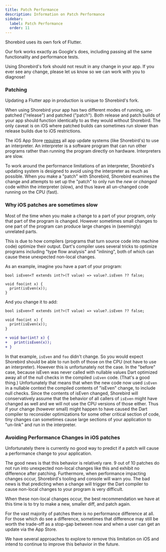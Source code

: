 ```yaml
---
title: Patch Performance
description: Information on Patch Performance
sidebar:
  label: Patch Performance
  order: 11
---
```


Shorebird uses its own fork of Flutter.

Our fork works exactly as Google's does, including passing all the same
functionality and performance tests.

Using Shorebird's fork should not result in any change in your app. If you ever
see any change, please let us know so we can work with you to diagnose!

### Patching

Updating a Flutter app in production is unique to Shorebird's fork.

When using Shorebird your app has two different modes of running, un-patched
("release") and patched ("patch"). Both release and patch builds of your app
should function identically to as they would without Shorebird. The only caveat
is on iOS where patched builds can sometimes run slower than release builds due
to iOS restrictions.

The iOS App Store
[requires](https://docs.shorebird.dev/faq/#does-shorebird-comply-with-app-store-guidelines)
all app update systems (like Shorebird's) to use an interpreter. An interpreter
is a software program that can run other programs rather than running the
program directly on hardware. Interpreters are slow.

To work around the performance limitations of an interpreter, Shorebird's
updating system is designed to avoid using the interpreter as much as possible.
When you make a "patch" with Shorebird, Shorebird examines the change and
attempts to set up the "patch" to only run the _new_ or _changed_ code within
the interpreter (slow), and thus leave all un-changed code running on the CPU
(fast).

### Why iOS patches are sometimes slow

Most of the time when you make a change to a part of your program, only that
part of the program is changed. However sometimes small changes to one part of
the program can produce large changes in (seemingly) unrelated parts.

This is due to how compilers (programs that turn source code into machine code)
optimize their output. Dart's compiler uses several tricks to optimize programs
including "type flow analysis" and "inlining", both of which can cause these
unexpected non-local changes.

As an example, imagine you have a part of your program:

```
bool isEven<T extends int?>(T value) => value?.isEven ?? false;

void foo(int x) {
  print(isEven(x));
}
```

And you change it to add:

```diff
bool isEven<T extends int?>(T value) => value?.isEven ?? false;

void foo(int x) {
  print(isEven(x));
}

+ void bar(int? x) {
+   print(isEven(x));
+ }
```

In that example, `isEven` and `foo` didn't change. So you would expect Shorebird
should be able to run both of those on the CPU (not have to use an interpreter).
However this is unfortunately not the case. In the "before" case, because isEven
was never called with nullable values Dart optimized away all of the null checks
in the compiled `isEven` code. (That's a good thing.) Unfortunately that means
that when the new code now used `isEven` in a nullable context the compiled
contents of "isEven" change, to include null checks. Since the contents of
isEven changed, Shorebird will conservatively assume that the behavior of all
callers of `isEven` might have changed as well and we will not use the CPU
versions of those either. Thus if your change (however small) might happen to
have caused the Dart compiler to reconsider optimizations for some other
critical section of code, tiny changes can sometimes cause large sections of
your application to "un-link" and run in the interpreter.

### Avoiding Performance Changes in iOS patches

Unfortunately there is currently no good way to predict if a patch will cause a
performance change to your application.

The good news is that this behavior is relatively rare. 9 out of 10 patches do
not run into unexpected non-local changes like this and exhibit no difference
after patching. Furthermore, when performance impacting changes occur,
Shorebird's tooling and console will warn you. The bad news is that predicting
when a change will trigger the Dart compiler to cause non-local changes to your
program is very difficult.

When these non-local changes occur, the best recommendation we have at this time
is to try to make a new, smaller diff, and patch again.

For the vast majority of patches there is no performance difference at all. For
those which do see a difference, sometimes that difference may still be worth
the trade-off as a stop-gap between now and when a user can get an update via
the App Store.

We have several approaches to explore to remove this limitation on iOS and
intend to continue to improve this behavior in the future.
